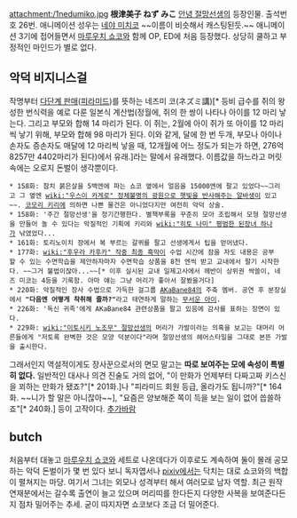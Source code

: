 attachment:/1nedumiko.jpg
'''根津美子 ねず みこ'''
[[안녕 절망선생]]의 등장인물. 출석번호 26번. 애니메이션 성우는 [[네야 미치코]] ~~이름이 비슷해서 캐스팅된듯.~~
애니메이션 3기에 접어들면서 [[마루우치 쇼코]]와 함께 OP, ED에 처음 등장했다. 상당히 쿨하고 부정적인 마인드가 별로 없다.
== 악덕 비지니스걸 ==
작명부터 [[다단계 판매]]([[피라미드]])를 뜻하는 네즈미 코(ネズミ講)[* 등비 급수를 쥐의 왕성한 번식력을 예로 다룬 일본식 계산법(정월에, 쥐의 한 쌍이 나타나 아이를 12 마리 낳는다. 그리고 부모와 합해 14 마리가 된다. 이 쥐는, 2월에 아이 쥐가 또 아이를 12 마리씩 낳기 위해, 부모와 합해 98 마리가 된다. 이와 같게, 달에 한 번 두개, 부모나 아이나 손자도 증손자도 매달에 12 마리씩 낳을 때, 12개월에 어느 정도가 되는가 하면, 276억 8257만 4402마리가 된다)에서 유래.]라는 말에서 유래했다. 이름값을 하느라고 머릿속에는 오로지 돈벌이 생각뿐이다.
 * 158화: 참치 붉은살을 5백엔에 파는 쇼코 옆에서 얼음을 15000엔에 팔고 있었다~~그리고 그 옆엔 [[wiki:"우스이 카게로" 정체불명의 광원으로 햇빛을 반사해주는 알바생]]이 있고~~. [[코모리 키리]]에 의하면 나쁜 물건은 아니었다지만 여전히 악덕 상술.
 * 158화: '주간 절망선생'을 정기간행한다. 별책부록을 꾸준히 모아 조립해서 모형 절망선생을 만들어 놀 수 있다는 악질적인 기획에 키리와 [[wiki:"히토 나미" 평범한 된장녀 하나]]가 낚였었다...
 * 161화: 토리노이치 장에서 복 부르는 갈퀴를 팔고 선생에게서 팁을 얻어냈다.
 * 177화: [[wiki:"후우라 카후카" 작중 최종 흑막]]이 수업 시간에 잠을 자도 내용은 공부할 수 있는 수면학습을 제안하자마자 수면학습 상품을 8천 엔씩 받고 교내에서 팔기 시작한다. ~~그거 불법이잖아...~~[* 이후 실시된 교내 일제고사에서 헤반이 상위권 싹쓸이, 네즈 미코는 4등을 기록함. 아마 얘는 그냥 머리가 좋아서 잘봤을거다]
 * 220화: 악질적인 장사 수법으로 가득한 걸그룹 [[AKaBane84]]의 주축 멤버. 공연 후 분장실에서 '''"다음엔 어떻게 착취해 줄까?"'''라고 태연하게 말하는 [[무서운 아이]].
 * 226화: '독신 귀족'에게 AKaBane84 관련상품을 팔고 있음에 감사를 표하는 장면이 있다.
 * 229화: [[wiki:"이토시키 노조무" 절망선생]]의 머리가 가발이라는 의혹을 보고는 대머리 어른들에게 "저토록 완벽한 것은 모양 덕분이다"라며 절망선생의 헤어스타일을 그대로 본뜬 가발을 출시한다.
그래서인지 역설적이게도 장사꾼으로서의 면모 말고는 '''따로 보여주는 모에 속성이 특별히 없다.''' 일반적인 대사나 의견 진술도 거의 없어, "이 만화가 언제부터 다짜고짜 키스신을 꾀하는 만화가 됐죠?"[* 201화.]나 "피라미드 회원 등급, 올라가도 됩니까?"[* 164화. ~~니가 할 말은 아니잖아~~], "요즘은 양보해준 쪽이 득을 보는 일이 없어 씁쓸하죠"[* 240화.] 등이 고작이다. [[추가바람]]
== butch ==
처음부터 대놓고 [[마루우치 쇼코]]와 세트로 나온데다가 이후로도 계속하여 둘이 몰래 공모하는 악덕 돈벌이가 몇 번 있다 보니 독자엽서나 [[pixiv]]에서는 닥치는 대로 쇼코와의 백합이 펼쳐지는 마당. 여기서 그녀는 외모나 성격부터 해서 여러모로 남자 역할.
최근 원작 연재분에서는 갈수록 출연이 늘고 있으며 머리띠를 한다든지 다양한 사복을 보여준다든지 점차 밀어주는 추세. 굳이 따지자면 쇼코보다 조금 더 밀어준다.
